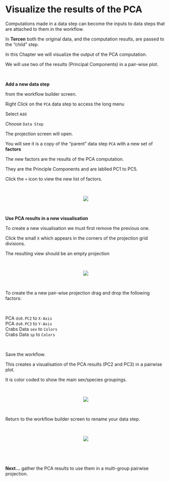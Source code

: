 # Visualize the results of the PCA

Computations made in a data step can become the inputs to data steps that are attached to them in the workflow.

In __Tercen__ both the original data, and the computation results, are passed to the "child" step.

In this Chapter we will visualize the output of the PCA computation. 

We will use two of the results  (Principal Components) in a pair-wise plot.

\

__Add a new data step__

from the workflow builder screen.

Right Click on the `PCA` data step to access the long menu

Select `Add`

Choose `Data Step`

The projection screen will open.

You will see it is a copy of the "parent" data step `PCA` with a new set of __factors__

The new factors are the results of the PCA computation.

They are the Principle Components and are lablled PC1 to PC5.

Click the `+` icon to view the new list of factors.

\

<center><img src="images/0901_pca_new_factors.png"></center>

\

__Use PCA results in a new visualisation__

To create a new visualisation we must first remove the previous one.

Click the small `X` which appears in the corners of the projection grid divisions.

The resulting view should be an empty projection

\

<center><img src="images/0902_pca_clear_grid.gif"></center>

\

To create the a new pair-wise projection drag and drop the following factors:

\

PCA `ds0.PC2` to `X-Axis`\
PCA `ds0.PC3` to `Y-Axis`\
Crabs Data `sex` to `Colors`\
Crabs Data `sp` to `Colors`\

\

Save the workflow.

This creates a visualisation of the PCA results (PC2 and PC3) in a pairwise plot.

It is color coded to show the main sex/species groupings.

\

<center><img src="images/0903_pca_pairwise.gif"></center>

\

Return to the workflow builder screen to rename your data step.

\

<center><img src="images/0904_pca_rename.gif"></center>

\

\

__Next...__ gather the PCA results to use them in a multi-group pairwise projection.

